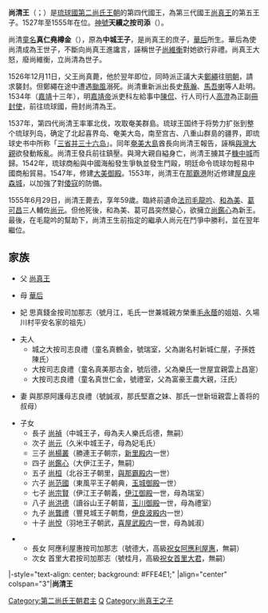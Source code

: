 {{noteTA
|1=zh-hans:华后; zh-hant:華后;
|2=zh-hans:谢华后; zh-hant:謝華后;
|3=zh-hans:后德; zh-hant:后德;
|4=zh-hans:乐后德; zh-hant:樂后德;
}}
{{第二尚氏王朝君主
| 名稱=尚清王
| 代數=13
| 第二尚氏代數=4
| 前任=[[尚真王|尚真王]]
| 繼任=[[尚元王|尚元王]]
| 畫像=
| 說明=
| 在位=1527年－1555年
| 宗主國=[[明朝|明朝]]
| 年號=[[嘉靖|嘉靖]]
| 冊封年=1534年
| 冊封使=
| 正冊封使=吏科左給事中[[陳侃_(明朝)|陳侃]]
| 副冊封使=行人司行人[[高澄_(明朝)|高澄]]
| 姓名=尚清
| 封號=中城王子
| 童名=真仁堯樽金
| 別名=
| 神號=天續之按司添
| 出生=1497年<br>[[弘治|弘治]]十年
| 立世子=
| 逝世={{death year and age|1555|1497}}<br>嘉靖三十五年六月廿五
| 諡號=
| 陵墓=[[玉陵|玉陵]]
| 父親=[[尚真王|尚真王]]
| 嫡母=尚氏（號[[尚居仁|居仁]]）
| 母親=夫人思戶金按司加那志謝氏（號[[謝華后|華后]]）
| 妃=思真錢金按司加那志毛氏（號[[毛月江|月江]]）
| 夫人=城之大按司志良禮（號[[瑞室|瑞室]]）<br>大按司志良禮樂氏（號[[樂后德|后德]]）<br>大按司志良禮汪氏（號[[汪禮室|禮室]]）
| 妻=與那原阿護母志良禮那氏（號[[那誠淑|誠淑]]）
| 位號不明=
| 王子=
| 直王子=久米中城王子[[尚元|尚元]]
| 脇王子=中城王子[[尚禎|尚禎]]（母夫人樂氏）<br>勝連王子[[尚楊叢|尚楊叢]]（朝宗）<br>大伊江王子[[尚鑑心|尚鑑心]]<br>北谷王子[[尚桓|尚桓]]（朝里）<br>東風平王子[[尚范國|尚范國]]（朝典）<br>伊江王子[[尚宗賢|尚宗賢]]（朝義，母瑞室）<br>讀谷山王子[[尚洪德|尚洪德]]（朝苗，母夫人汪氏）<br>豐見城王子[[尚龔禮|尚龔禮]]（朝喬）<br>羽地王子[[尚悅|尚悅]]（朝武，母那氏）
| 王女=阿應利屋惠按司加那志（號[[尚德大|德大]]）<br>首里大君按司加那志（號[[尚桂月|桂月]]）
| 嫡王女=
| 庶王女=
| 注釋=
|}}
'''尚清王'''（{{ryu|r=尚清|kn=ショーシー|rm=Shō Sii|f=h}}；{{Bd|1497年||1555年}}）是[[琉球國|琉球國]][[第二尚氏王朝|第二尚氏王朝]]的第四代國王，為第三代國王[[尚真王|尚真王]]的第五王子。1527年至1555年在位。[[神號|神號]]'''天續之按司添'''（{{ryu|r=天續之按司添|shin=天続之按司添|kn=ティンチギ ヌ アンジシー|rm=Tinchigi nu Ajisii}}）。

尚清[[童名|童名]]'''真仁堯樽金'''（{{ryu|r=眞仁堯樽金|shin=真仁尭樽金|kn=シンニジョータルカニ|rm=Shinnijōtarukani}}），原為'''中城王子'''，是尚真王的庶子，[[謝華后|華后]]所生。華后為使尚清成為王世子，不斷向尚真王進讒言，誣稱世子[[尚維衡|尚維衡]]對她欲行非禮。尚真王大怒，廢尚維衡，立尚清為世子。

1526年12月11日，父王尚真薨，他於翌年即位，同時派正議大夫[[鄭繩|鄭繩]]往[[明朝|明朝]]，請求襲封。但鄭繩在途中遭遇[[颱風|颱風]]溺死。尚清重新派出長史[[蔡瀚|蔡瀚]]、[[馬吾喇|馬吾喇]]等人赴明。1534年（[[嘉靖|嘉靖]]十三年），明[[嘉靖帝|嘉靖帝]]派吏科左給事中[[陳侃|陳侃]]、行人司行人[[高澄_(明朝)|高澄]]為正副[[冊封使|冊封使]]，前往琉球國，冊封尚清為王。

1537年，第四代尚清王率軍北伐，攻取奄美群島。琉球王国终于将势力扩张到整个琉球列岛，确定了北起喜界岛、奄美大岛，南至宫古、八重山群島的疆界，即琉球史书中所称「[[三省并三十六岛|三省并三十六岛]]」。同年[[奄美大島|奄美大島]]酋長向尚清王報告，誣稱[[與灣大親|與灣大親]]欲發動叛亂。尚清王發兵前往鎮壓。與灣大親自縊身亡，尚清王擄其子[[糠中城|糠中城]]而歸。1542年，琉球商船與中國海船發生爭執並發生鬥毆，明廷命令琉球勿輕易中國商船貿易。1547年，修建[[大美御殿|大美御殿]]。1553年，尚清王在[[那霸港|那霸港]]附近修建[[屋良座森城|屋良座森城]]，以加強了對[[倭寇|倭寇]]的防備。

1555年6月29日，尚清王薨去，享年59歲。臨終前遺命[[法司|法司]][[毛龍吟|毛龍吟]]、[[和為美|和為美]]、[[葛可昌|葛可昌]]三人輔佐[[尚元|尚元]]。但他死後，和為美、葛可昌突然變心，欲擁立[[尚鑑心|尚鑑心]]為新王。最後，在毛龍吟的幫助下，尚清王生前指定的繼承人尚元在鬥爭中勝利，並在翌年繼位。

== 家族 ==

*父 [[尚真王|尚真王]]

*母 [[謝華后|華后]]

*妃 思真錢金按司加那志（號月江，毛氏一世兼城親方榮重[[毛永蔭|毛永蔭]]的姐姐、久場川村平安名家的祖先）

*夫人
**城之大按司志良禮（童名真鶴金，號瑞室，父為謝名村新城仁屋，子孫姓陳氏）
**大按司志良禮（童名真美那古金，號后德，父為樂氏一世屋宜親雲上昌寔）
**大按司志良禮（童名真世仁金，號禮室，父為富豪王農大親，汪氏）

*妻 與那原阿護母志良禮（號誠淑，那氏堅嘉之妹、那氏一世新垣親雲上善将的叔母）

*子女
**長子 [[尚禎|尚禎]]（中城王子，母為夫人樂氏后德，無嗣）
**次子 [[尚元|尚元]]（久米中城王子，母為妃毛氏）
**三子 [[尚楊叢|尚楊叢]]（勝連王子朝宗，[[新里殿内|新里殿内]]一世）
**四子 [[尚鑑心|尚鑑心]]（大伊江王子，無嗣）
**五子 [[尚桓|尚桓]]（北谷王子朝里，[[與那霸殿内|與那霸殿内]]一世）
**六子 [[尚范國|尚范國]]（東風平王子朝典，[[玉城御殿|玉城御殿]]一世）
**七子 [[尚宗賢|尚宗賢]]（伊江王子朝義，[[伊江御殿|伊江御殿]]一世，母為瑞室）
**八子 [[尚洪德|尚洪德]]（讀谷山王子朝苗，[[玉川御殿|玉川御殿]]一世，母為禮室）
**九子 [[尚龔禮|尚龔禮]]（豐見城王子朝喬，[[伊良波殿内|伊良波殿内]]一世）
**十子 [[尚悅|尚悅]]（羽地王子朝武，[[喜屋武殿内|喜屋武殿内]]一世，母為誠淑）

**長女 阿應利屋惠按司加那志（號德大，高級[[祝女|祝女]][[阿應利屋惠|阿應利屋惠]]，無嗣）
**次女 首里大君按司加那志（號桂月，高級[[祝女|祝女]][[首里大君|首里大君]]，無嗣）

{{start box}}
|-style="text-align: center; background: #FFE4E1;"
|align="center" colspan="3"|'''尚清王'''
{{s-before|[[尚真王|尚真王]]}}
{{s-title|第四代[[琉球君主列表#第二尚氏王朝|第二尚氏王朝國王]]|1527年-1555年}}
{{s-after|[[尚元王|尚元王]]}}
{{s-before|[[尚真王|尚真王]]}}
{{s-title|第十三代[[琉球君主列表|琉球國中山王]]|1527年-1555年}}
{{s-after|[[尚元王|尚元王]]}}
{{end box}}

{{琉球歷代君主}}


[[Category:第二尚氏王朝君主|Category:第二尚氏王朝君主]]
[[Category:琉球尚氏|Q]]
[[Category:尚真王之子|Category:尚真王之子]]